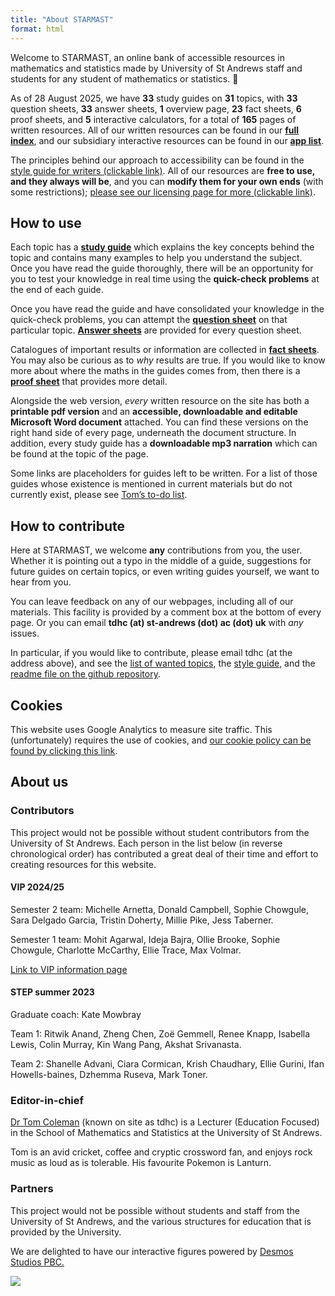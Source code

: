 ```yaml
---
title: "About STARMAST"
format: html
---
```


Welcome to STARMAST, an online bank of accessible resources in mathematics and statistics made by University of St Andrews staff and students for any student of mathematics or statistics. 💫

As of 28 August 2025, we have **33** study guides on **31** topics, with **33** question sheets, **33** answer sheets, **1** overview page, **23** fact sheets, **6** proof sheets, and **5** interactive calculators, for a total of **165** pages of written resources. All of our written resources can be found in our [**full index**](fullindex.qmd), and our subsidiary interactive resources can be found in our [**app list**](applist.qmd).

The principles behind our approach to accessibility can be found in the [style guide for writers (clickable link)](styleguide.qmd). All of our resources are **free to use, and they always will be**, and you can **modify them for your own ends** (with some restrictions); [please see our licensing page for more (clickable link)](license.qmd).

## How to use {-}

Each topic has a [**study guide**](studyguidelist.qmd) which explains the key concepts behind the topic and contains many examples to help you understand the subject. Once you have read the guide thoroughly, there will be an opportunity for you to test your knowledge in real time using the **quick-check problems** at the end of each guide.

Once you have read the guide and have consolidated your knowledge in the quick-check problems, you can attempt the [**question sheet**](qalist.qmd) on that particular topic. [**Answer sheets**](qalist.qmd) are provided for every question sheet. 

Catalogues of important results or information are collected in [**fact sheets**](fslist.qmd). 
You may also be curious as to *why* results are true. If you would like to know more about where the maths in the guides comes from, then there is a [**proof sheet**](pslist.qmd) that provides more detail. 

Alongside the web version, *every* written resource on the site has both a **printable pdf version** and an **accessible, downloadable and editable Microsoft Word document** attached. You can find these versions on the right hand side of every page, underneath the document structure. In addition, every study guide has a **downloadable mp3 narration** which can be found at the topic of the page.

Some links are placeholders for guides left to be written. For a list of those guides whose existence is mentioned in current materials but do not currently exist, please see [Tom's to-do list](ttdl.qmd).

## How to contribute {-}

Here at STARMAST, we welcome **any** contributions from you, the user. Whether it is pointing out a typo in the middle of a guide, suggestions for future guides on certain topics, or even writing guides yourself, we want to hear from you.

You can leave feedback on any of our webpages, including all of our materials. This facility is provided by a comment box at the bottom of every page. Or you can email **tdhc (at) st-andrews (dot) ac (dot) uk** with *any* issues. 

In particular, if you would like to contribute, please email tdhc (at the address above), and see the [list of wanted topics](ttdl.qmd), the [style guide](styleguide.qmd), and the [readme file on the github repository](https://github.com/tdhc153/starmast).

## Cookies {-}

This website uses Google Analytics to measure site traffic. This (unfortunately) requires the use of cookies, and [our cookie policy can be found by clicking this link](cookies.qmd).

## About us {-}

### Contributors {-}

This project would not be possible without student contributors from the University of St Andrews. Each person in the list below (in reverse chronological order) has contributed a great deal of their time and effort to creating resources for this website. 

#### VIP 2024/25 {-}

Semester 2 team: Michelle Arnetta, Donald Campbell, Sophie Chowgule, Sara Delgado Garcia, Tristin Doherty, Millie Pike, Jess Taberner.

Semester 1 team: Mohit Agarwal, Ideja Bajra, Ollie Brooke, Sophie Chowgule, Charlotte McCarthy, Ellie Trace, Max Volmar.

[Link to VIP information page](VIP.qmd)

#### STEP summer 2023 {-}

Graduate coach: Kate Mowbray

Team 1: Ritwik Anand, Zheng Chen, Zoë Gemmell, Renee Knapp, Isabella Lewis, Colin Murray, Kin Wang Pang, Akshat Srivanasta.

Team 2: Shanelle Advani, Ciara Cormican, Krish Chaudhary, Ellie Gurini, Ifan Howells-baines, Dzhemma Ruseva, Mark Toner.

### Editor-in-chief {-}

[Dr Tom Coleman](https://www.st-andrews.ac.uk/mathematics-statistics/people/tdhc/) (known on site as tdhc) is a Lecturer (Education Focused) in the School of Mathematics and Statistics at the University of St Andrews. 

Tom is an avid cricket, coffee and cryptic crossword fan, and enjoys rock music as loud as is tolerable. His favourite Pokemon is Lanturn. 

### Partners {-}

This project would not be possible without students and staff from the University of St Andrews, and the various structures for education that is provided by the University.

We are delighted to have our interactive figures powered by [Desmos Studios PBC.](https://www.desmos.com/)

![](desmos-centre.png)
